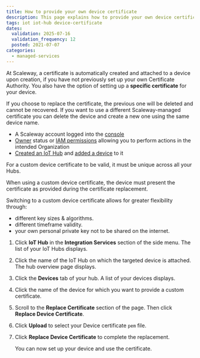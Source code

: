 ```yaml
---
title: How to provide your own device certificate
description: This page explains how to provide your own device certificate
tags: iot iot-hub device-certificate
dates:
  validation: 2025-07-16
  validation_frequency: 12
  posted: 2021-07-07
categories:
  - managed-services
---
```



At Scaleway, a certificate is automatically created and attached to a device upon creation, if you have not previously set up your own Certificate Authority. You also have the option of setting up a **specific certificate** for your device.

<Message type="important">
  If you choose to replace the certificate, the previous one will be deleted and cannot be recovered.
  If you want to use a different Scaleway-managed certificate you can delete the device and create a new one using the same device name.
</Message>

<Requirements />

- A Scaleway account logged into the [console](https://console.scaleway.com)
- [Owner](/iam/concepts/#owner) status or [IAM permissions](/iam/concepts/#permission) allowing you to perform actions in the intended Organization
- [Created an IoT Hub](/iot-hub/how-to/create-hub/) and [added a device](/iot-hub/how-to/add-device/) to it

<Message type="important">
  For a custom device certificate to be valid, it must be unique across all your Hubs.
</Message>

When using a custom device certificate, the device must present the certificate as provided during the certificate replacement.

Switching to a custom device certificate allows for greater flexibility through:

- different key sizes & algorithms.
- different timeframe validity.
- your own personal private key not to be shared on the internet.

1. Click **IoT Hub** in the **Integration Services** section of the side menu. The list of your IoT Hubs displays.
2. Click the name of the IoT Hub on which the targeted device is attached. The hub overview page displays.
3. Click the **Devices** tab of your hub. A list of your devices displays.
4. Click the name of the device for which you want to provide a custom certificate.
5. Scroll to the **Replace Certificate** section of the page. Then click **Replace Device Certificate**.
6. Click **Upload** to select your Device certificate `pem` file.
7. Click **Replace Device Certificate** to complete the replacement.

    You can now set up your device and use the certificate.


